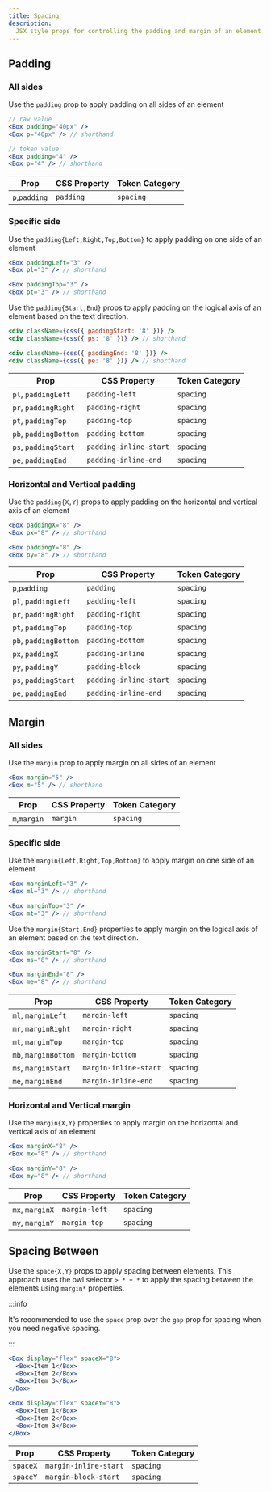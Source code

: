 ```yaml
---
title: Spacing
description:
  JSX style props for controlling the padding and margin of an element.
---
```


## Padding

### All sides

Use the `padding` prop to apply padding on all sides of an element

```jsx
// raw value
<Box padding="40px" />
<Box p="40px" /> // shorthand

// token value
<Box padding="4" />
<Box p="4" /> // shorthand
```

| Prop          | CSS Property | Token Category |
| ------------- | ------------ | -------------- |
| `p`,`padding` | `padding`    | `spacing`      |

### Specific side

Use the `padding{Left,Right,Top,Bottom}` to apply padding on one side of an
element

```jsx
<Box paddingLeft="3" />
<Box pl="3" /> // shorthand

<Box paddingTop="3" />
<Box pt="3" /> // shorthand
```

Use the `padding{Start,End}` props to apply padding on the logical axis of an
element based on the text direction.

```jsx
<div className={css({ paddingStart: '8' })} />
<div className={css({ ps: '8' })} /> // shorthand

<div className={css({ paddingEnd: '8' })} />
<div className={css({ pe: '8' })} /> // shorthand
```

| Prop                  | CSS Property           | Token Category |
| --------------------- | ---------------------- | -------------- |
| `pl`, `paddingLeft`   | `padding-left`         | `spacing`      |
| `pr`, `paddingRight`  | `padding-right`        | `spacing`      |
| `pt`, `paddingTop`    | `padding-top`          | `spacing`      |
| `pb`, `paddingBottom` | `padding-bottom`       | `spacing`      |
| `ps`, `paddingStart`  | `padding-inline-start` | `spacing`      |
| `pe`, `paddingEnd`    | `padding-inline-end`   | `spacing`      |

### Horizontal and Vertical padding

Use the `padding{X,Y}` props to apply padding on the horizontal and vertical
axis of an element

```jsx
<Box paddingX="8" />
<Box px="8" /> // shorthand

<Box paddingY="8" />
<Box py="8" /> // shorthand
```

| Prop                  | CSS Property           | Token Category |
| --------------------- | ---------------------- | -------------- |
| `p`,`padding`         | `padding`              | `spacing`      |
| `pl`, `paddingLeft`   | `padding-left`         | `spacing`      |
| `pr`, `paddingRight`  | `padding-right`        | `spacing`      |
| `pt`, `paddingTop`    | `padding-top`          | `spacing`      |
| `pb`, `paddingBottom` | `padding-bottom`       | `spacing`      |
| `px`, `paddingX`      | `padding-inline`       | `spacing`      |
| `py`, `paddingY`      | `padding-block`        | `spacing`      |
| `ps`, `paddingStart`  | `padding-inline-start` | `spacing`      |
| `pe`, `paddingEnd`    | `padding-inline-end`   | `spacing`      |

## Margin

### All sides

Use the `margin` prop to apply margin on all sides of an element

```jsx
<Box margin="5" />
<Box m="5" /> // shorthand
```

| Prop         | CSS Property | Token Category |
| ------------ | ------------ | -------------- |
| `m`,`margin` | `margin`     | `spacing`      |

### Specific side

Use the `margin{Left,Right,Top,Bottom}` to apply margin on one side of an
element

```jsx
<Box marginLeft="3" />
<Box ml="3" /> // shorthand

<Box marginTop="3" />
<Box mt="3" /> // shorthand
```

Use the `margin{Start,End}` properties to apply margin on the logical axis of an
element based on the text direction.

```jsx
<Box marginStart="8" />
<Box ms="8" /> // shorthand

<Box marginEnd="8" />
<Box me="8" /> // shorthand
```

| Prop                 | CSS Property          | Token Category |
| -------------------- | --------------------- | -------------- |
| `ml`, `marginLeft`   | `margin-left`         | `spacing`      |
| `mr`, `marginRight`  | `margin-right`        | `spacing`      |
| `mt`, `marginTop`    | `margin-top`          | `spacing`      |
| `mb`, `marginBottom` | `margin-bottom`       | `spacing`      |
| `ms`, `marginStart`  | `margin-inline-start` | `spacing`      |
| `me`, `marginEnd`    | `margin-inline-end`   | `spacing`      |

### Horizontal and Vertical margin

Use the `margin{X,Y}` properties to apply margin on the horizontal and vertical
axis of an element

```jsx
<Box marginX="8" />
<Box mx="8" /> // shorthand

<Box marginY="8" />
<Box my="8" /> // shorthand
```

| Prop            | CSS Property  | Token Category |
| --------------- | ------------- | -------------- |
| `mx`, `marginX` | `margin-left` | `spacing`      |
| `my`, `marginY` | `margin-top`  | `spacing`      |

## Spacing Between

Use the `space{X,Y}` props to apply spacing between elements. This approach uses
the owl selector `> * + *` to apply the spacing between the elements using
`margin*` properties.

:::info

It's recommended to use the `space` prop over the `gap` prop for spacing when
you need negative spacing.

:::

```jsx
<Box display="flex" spaceX="8">
  <Box>Item 1</Box>
  <Box>Item 2</Box>
  <Box>Item 3</Box>
</Box>

<Box display="flex" spaceY="8">
  <Box>Item 1</Box>
  <Box>Item 2</Box>
  <Box>Item 3</Box>
</Box>
```

| Prop     | CSS Property          | Token Category |
| -------- | --------------------- | -------------- |
| `spaceX` | `margin-inline-start` | `spacing`      |
| `spaceY` | `margin-block-start`  | `spacing`      |
